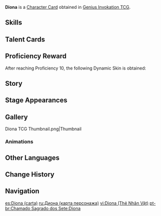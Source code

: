 {{About|the [[Character Card]]|the [[Playable Character]]|Diona}}
{{Genius Invokation TCG Infobox
|title       = Diona
|id          = 001102
|image       = Diona Character Card.png
|type        = Character Card
|health      = 10
|element     = Cryo
|faction     = Mondstadt
|weapon      = Bow
|source1     = Achieve victory in [[Genius Invokation TCG/Stage/Diona/Friendly Fracas|Friendly Fracas (Diona)]]
|features  = Diona
}}
'''Diona''' is a [[Character Card]] obtained in [[Genius Invokation TCG]].

==Skills==
{{Genius Invokation TCG Skills Table}}

==Talent Cards==
{{Genius Invokation TCG Talent Cards Table}}

==Proficiency Reward==
After reaching Proficiency 10, the following Dynamic Skin is obtained:<br />{{TCG Card|Shaken, Not Purred|1|golden=1|caption=1}}

==Story==
{{Description|1% energy dedicated to mixing drinks, 99% to... denying the reality of familiar.|title="Kätzlein Cocktail" Diona}}

==Stage Appearances==
{{Genius Invokation TCG Stage Appearances|Diona}}

==Gallery==
<gallery>
Diona TCG Thumbnail.png|Thumbnail
</gallery>

===Animations===
{{Preview
|size     = 200px
|file1    = Diona Dynamic Skin
|caption  = Dynamic Skin Idle Animation
}}

==Other Languages==
{{Transclude|Diona|Other Languages}}

==Change History==
{{Change History|3.3}}

==Navigation==
{{Genius Invokation TCG Navbox|Character Card Obtainable}}

[[es:Diona (carta)]]
[[ru:Диона (карта персонажа)]]
[[vi:Diona (Thẻ Nhân Vật)]]
[[pt-br:Chamado Sagrado dos Sete:Diona]]